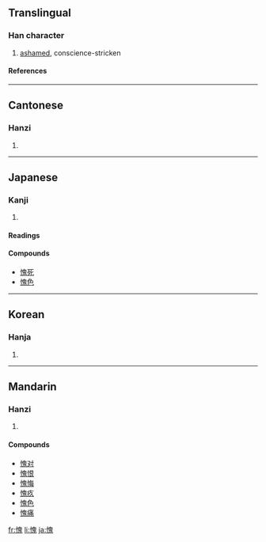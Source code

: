 {{see|媿}}

==Translingual==
===Han character===
{{Han char|rn=61|rad=心|as=10|sn=13|four=9601<sub>3</sub>|canj=心竹山戈 (PHUI)}}
# [[ashamed]], conscience-stricken
====References====
{{Han ref|kx=0396.080|dkj=10982|dj=0734.150|hdz=42329.110|uh=6127|ud=24871|bh=B75C|bd=46940}}

----
==Cantonese==
===Hanzi===
{{yue-hanzi|jyut=|y=kwai3}}
# {{defn|Cantonese}}

----
==Japanese==
===Kanji===
{{ja-kanji|grade=|rs=心10}}
# {{defn|Japanese}} 
====Readings====
{{ja-readings|on=[[き]] (ki)|kun=[[はじる]] (hajiru)}}

====Compounds====
*[[愧死]]
*[[愧色]]

----
==Korean==
===Hanja===
{{ko-hanja|hangeul=괴|eumhun=|rv=goe|mr=koe|y=koy}}
# {{defn|Korean}}

----
==Mandarin==
===Hanzi===
{{cmn-hanzi|pin=[[kuì]] ([[kui4]])|wg=k'uei<sup>4</sup>}}
# {{defn|Mandarin}}

====Compounds====
*[[愧对]]
*[[愧恨]]
*[[愧悔]]
*[[愧疚]]
*[[愧色]]
*[[愧痛]]

[[fr:愧]]
[[li:愧]]
[[ja:愧]]